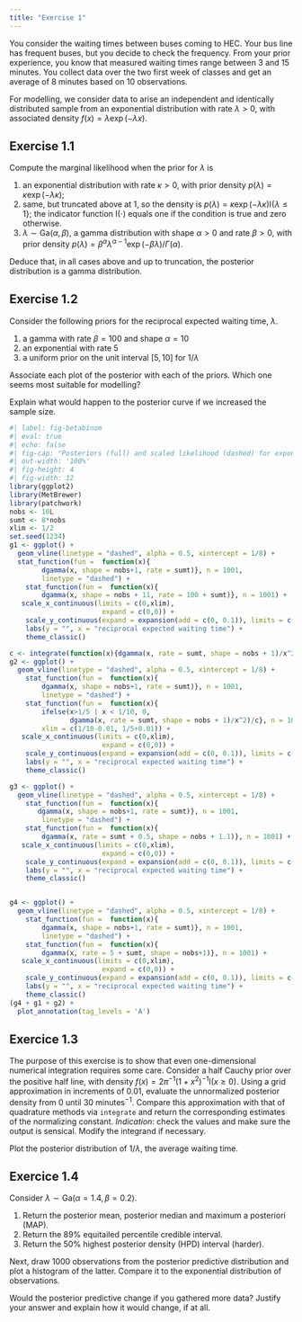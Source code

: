 ```yaml
---
title: "Exercise 1"
---
```



You consider the waiting times between buses coming to HEC. Your bus line has frequent buses, but you decide to check the frequency. From your prior experience, you know that measured waiting times range between 3 and 15 minutes. You collect data over the two first week of classes and get an average of 8 minutes based on 10 observations.

For modelling, we consider data to arise an independent and identically distributed sample from an exponential distribution with rate $\lambda>0$, with associated density $f(x) = \lambda \exp(-\lambda x)$.

## Exercise 1.1


Compute the marginal likelihood when the prior for $\lambda$ is 

1. an exponential distribution with rate $\kappa>0$, with prior density $p(\lambda) = \kappa \exp(-\lambda\kappa)$;
2. same, but truncated above at 1, so the density is $p(\lambda) = \kappa \exp(-\lambda\kappa)\mathrm{I}\{\lambda \leq 1\}$; the indicator function $\mathrm{I}(\cdot)$ equals one if the condition is true and zero otherwise.
3. $\lambda \sim \mathsf{Ga}(\alpha, \beta)$, a gamma distribution with shape $\alpha>0$ and rate $\beta>0$, with prior density $p(\lambda) = \beta^\alpha\lambda^{\alpha-1}\exp(-\beta \lambda)/\Gamma(\alpha)$.

Deduce that, in all cases above and up to truncation, the posterior distribution is a gamma distribution.

## Exercise 1.2

Consider the following priors for the reciprocal expected waiting time, $\lambda$.

1. a gamma with rate $\beta=100$ and shape $\alpha = 10$
2. an exponential with rate $5$
3. a uniform prior on the unit interval $[5,10]$ for $1/\lambda$

Associate each plot of the posterior with each of the priors. Which one seems most suitable for modelling?

Explain what would happen to the posterior curve if we increased the sample size.



```r
#| label: fig-betabinom
#| eval: true
#| echo: false
#| fig-cap: "Posteriors (full) and scaled likelihood (dashed) for exponential data, with different priors. The dashed vertical line indicates the maximum likelihood estimator."
#| out-width: '100%'
#| fig-height: 4
#| fig-width: 12
library(ggplot2)
library(MetBrewer)
library(patchwork)
nobs <- 10L
sumt <- 8*nobs
xlim <- 1/2
set.seed(1234)
g1 <- ggplot() +
  geom_vline(linetype = "dashed", alpha = 0.5, xintercept = 1/8) +
  stat_function(fun =  function(x){
        dgamma(x, shape = nobs+1, rate = sumt)}, n = 1001,
        linetype = "dashed") +
    stat_function(fun =  function(x){
        dgamma(x, shape = nobs + 11, rate = 100 + sumt)}, n = 1001) +
   scale_x_continuous(limits = c(0,xlim),
                       expand = c(0,0)) +
    scale_y_continuous(expand = expansion(add = c(0, 0.1)), limits = c(0, 30)) +
    labs(y = "", x = "reciprocal expected waiting time") +
    theme_classic() 

c <- integrate(function(x){dgamma(x, rate = sumt, shape = nobs + 1)/x^2}, lower = 1/10, upper = 1/5)$value
g2 <- ggplot() +
  geom_vline(linetype = "dashed", alpha = 0.5, xintercept = 1/8) +
    stat_function(fun =  function(x){
        dgamma(x, shape = nobs+1, rate = sumt)}, n = 1001,
        linetype = "dashed") +
    stat_function(fun =  function(x){
        ifelse(x>1/5 | x < 1/10, 0, 
               dgamma(x, rate = sumt, shape = nobs + 1)/x^2)/c}, n = 10001,
        xlim = c(1/10-0.01, 1/5+0.01)) +
   scale_x_continuous(limits = c(0,xlim),
                       expand = c(0,0)) +
    scale_y_continuous(expand = expansion(add = c(0, 0.1)), limits = c(0, 30)) +
    labs(y = "", x = "reciprocal expected waiting time") +
    theme_classic() 

g3 <- ggplot() +
  geom_vline(linetype = "dashed", alpha = 0.5, xintercept = 1/8) +
    stat_function(fun =  function(x){
       dgamma(x, shape = nobs+1, rate = sumt)}, n = 1001,
        linetype = "dashed") +
    stat_function(fun =  function(x){
        dgamma(x, rate = sumt + 0.5, shape = nobs + 1.1)}, n = 1001) +
   scale_x_continuous(limits = c(0,xlim),
                       expand = c(0,0)) +
    scale_y_continuous(expand = expansion(add = c(0, 0.1)), limits = c(0, 30)) +
    labs(y = "", x = "reciprocal expected waiting time") +
    theme_classic() 


g4 <- ggplot() +
  geom_vline(linetype = "dashed", alpha = 0.5, xintercept = 1/8) +
    stat_function(fun =  function(x){
        dgamma(x, shape = nobs+1, rate = sumt)}, n = 1001,
        linetype = "dashed") +
    stat_function(fun =  function(x){
        dgamma(x, rate = 5 + sumt, shape = nobs+1)}, n = 1001) +
   scale_x_continuous(limits = c(0,xlim),
                       expand = c(0,0)) +
    scale_y_continuous(expand = expansion(add = c(0, 0.1)), limits = c(0, 30)) +
    labs(y = "", x = "reciprocal expected waiting time") +
    theme_classic() 
(g4 + g1 + g2) +
  plot_annotation(tag_levels = 'A') 
```


## Exercice 1.3

The purpose of this exercise is to show that even one-dimensional numerical integration requires some care.
Consider a half Cauchy prior over the positive half line, with density $f(x) = 2\pi^{-1}(1+x^2)^{-1}\mathrm{I}(x \geq 0)$. Using a grid approximation in increments of 0.01, evaluate the unnormalized posterior density from 0 until 30 minutes$^{-1}$. Compare this approximation with that of quadrature methods via `integrate` and return the corresponding estimates of the normalizing constant. *Indication*: check the values and make sure the output is sensical. Modify the integrand if necessary.


Plot the posterior distribution of $1/\lambda$, the average waiting time.

## Exercice 1.4

Consider $\lambda \sim \mathsf{Ga}(\alpha = 1.4, \beta=0.2)$.

1. Return the posterior mean, posterior median and maximum a posteriori (MAP).
2. Return the 89% equitailed percentile credible interval.
3. Return the 50% highest posterior density (HPD) interval (harder).

Next, draw 1000 observations from the posterior predictive distribution and plot a histogram of the latter. Compare it to the exponential distribution of observations.

Would the posterior predictive change if you gathered more data? Justify your answer and explain how it would change, if at all.


